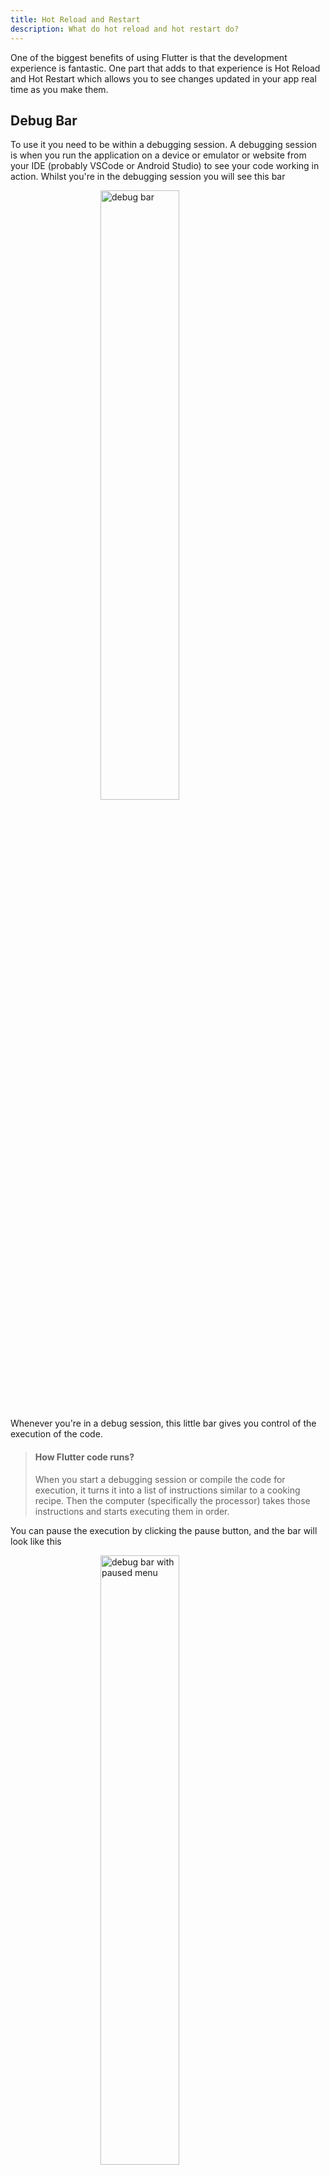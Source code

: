 ```yaml
---
title: Hot Reload and Restart
description: What do hot reload and hot restart do?
---
```


One of the biggest benefits of using Flutter is that the development experience is fantastic. One part that adds to that experience is Hot Reload and Hot Restart which allows you to see changes updated in your app real time as you make them.

## Debug Bar
To use it you need to be within a debugging session. A debugging session is when you run the application on a device or emulator or website from your IDE (probably VSCode or Android Studio) to see your code working in action. Whilst you're in the debugging session you will see this bar 

<img src="/hot_reload/debug_bar.png" width="50%" style="margin-left: 9rem" alt="debug bar" />

Whenever you're in a debug session, this little bar gives you control of the execution of the code. 

> #### How Flutter code runs?
> When you start a debugging session or compile the code for execution, it turns it into a list of instructions similar to a cooking recipe. Then the computer (specifically the processor) takes those instructions and starts executing them in order.

You can pause the execution by clicking the pause button, and the bar will look like this

<img src="/hot_reload/debug_bar2.png" width="50%" style="margin-left: 9rem" alt="debug bar with paused menu" />

Going from left to right you options are:
* **Continue** - Resume the execution of the code
* **Step Over** - If there is a function call, run that function, and then stop the code right after it's done
* **Step Into** - Take the next step of the execution, if there is a function step into that function
* **Step Out** - If you stepped into a function, run the rest of the function, and stop where you would have if you did a Step Over
* **Hot Reload** - Keep reading this page, we're going to go deeper on this
* **Hot Restart** - Keep reading this page, we're going to go deeper on this
* **Stop** - Ends the debugging session
* **Open DevTools Widget Inspector Page** - Opens <a href="/flutter/devtools">Widget Inspector Tool</a>

Now let's actually focus on the title of this doc: these two buttons
<img src="/hot_reload/debug_bar3.png" width="50%" style="margin-left: 9rem" alt="arrow pointing at hot restart and reload buttons"/>

## Hot Reload ⚡️
To understand Hot Reload you need to understand how the <a href="/flutter/widget_tree">Widget Tree</a> works. 

Hot Reload is used when you have made some changes to your code and you want to see them reflected in the debugging session you are running. When you press Hot Reload you will magically see your application update with all the changes you implemented. 

### What's going on under the hood?
Flutter takes a looks through the <a href="/flutter/widget_tree">Widget Tree</a> to find the widgets that could have been affected. The only those widgets that got affected, get re-rendered. This is why it is so fast, and also why the current state of the applications doesn't get affected. With the default counter app you notice that the counter stays when you change the color of the app bar for example. That's because the portion of the <a href="/flutter/widget_tree">Widget Tree</a> that includes the `AppBar` is not the same where the counter is.

> #### Side Note
> Even if you updated something within the same Widget Tree section of the counter it will still retain the state. This is because the state is stored in something called an Element Tree. When I'm writing this the docs talking about Element Tree are not created. If I forgot about this doc, and you see a doc somewhere talking about Element Tree, please leave an issue so I can link to it here 😊

## Hot Restart 🔄
Hot Restart was special because it retains the state of the application, and Hot Restart is here to throw all that away. That's the big difference between the two. Instead of only rerendering a portion of the <a href="/flutter/widget_tree">Widget Tree</a>, Hot Restart just throws the whole <a href="/flutter/widget_tree">Widget Tree</a> away and starts over. 

With Hot Restart you are getting a brand new start to your application. Think of it as stopping the debug session and restarting it again, but way faster. 

> #### Side Note
> There are still times when you need to completely stop the debugging session, and start it back up. The most common examples are when you add some packages or assets to the pubspec.yaml file. These need to go through the whole process so all the resources get loaded into the device or emulator properly.
